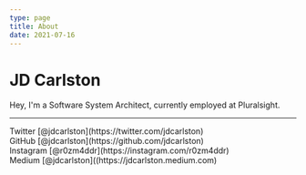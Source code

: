 ```yaml
---
type: page
title: About
date: 2021-07-16
---
```


# JD Carlston

Hey, I'm a Software System Architect, currently employed at Pluralsight. 

---

<div>
  Twitter [@jdcarlston](https://twitter.com/jdcarlston)
  <br />
  GitHub [@jdcarlston](https://github.com/jdcarlston)
  <br />
  Instagram [@r0zm4ddr](https://instagram.com/r0zm4ddr)
  <br />
  Medium [@jdcarlston]((https://jdcarlston.medium.com)
</div>
